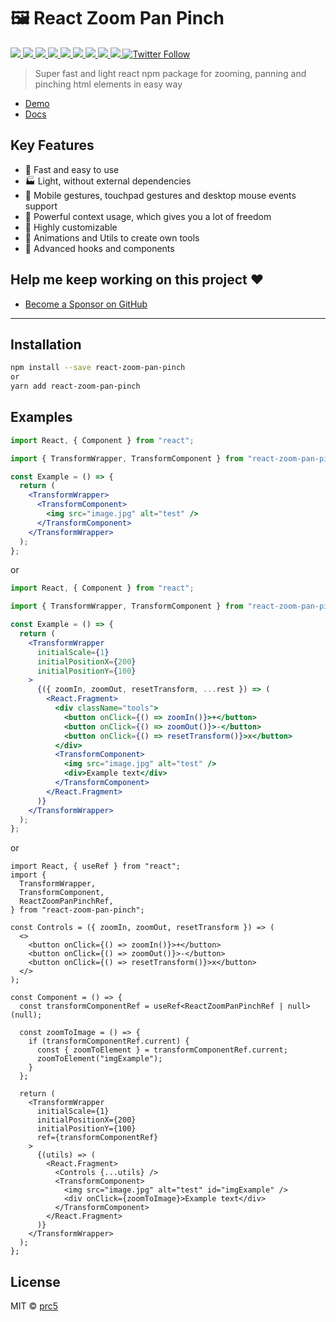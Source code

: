 
<Meta title="Docs/Introduction" />

# 🖼 React Zoom Pan Pinch

<p>
  <a href="https://bettertyped.com/">
    <img src="https://custom-icon-badges.demolab.com/static/v1?label=&message=BetterTyped&color=333&logo=BT" />
  </a>
  <a href="https://www.npmjs.com/package/react-zoom-pan-pinch">
    <img src="https://custom-icon-badges.demolab.com/npm/v/react-zoom-pan-pinch.svg?logo=npm&color=e22121" />
  </a>
  <a href="https://github.com/prc5/react-zoom-pan-pinch">
    <img src="https://custom-icon-badges.demolab.com/github/stars/prc5/react-zoom-pan-pinch?logo=star" />
  </a>
  <a href="https://github.com/prc5/react-zoom-pan-pinch/blob/main/License.md">
    <img src="https://custom-icon-badges.demolab.com/github/license/prc5/react-zoom-pan-pinch?logo=law&color=yellow" />
  </a>
  <a href="https://github.com/semantic-release/semantic-release">
    <img src="https://custom-icon-badges.demolab.com/badge/semver-commitzen-e10079?logo=semantic-release&color=e76f51" />
  </a>
  <a href="https://www.npmjs.com/package/react-zoom-pan-pinch">
    <img src="https://custom-icon-badges.demolab.com/npm/dm/react-zoom-pan-pinch?logoColor=fff&logo=trending-up" />
  </a>
  <a href="https://www.npmjs.com/package/react-zoom-pan-pinch">
    <img src="https://custom-icon-badges.demolab.com/bundlephobia/minzip/react-zoom-pan-pinch?color=E10098&logo=package" />
  </a>
  <a href="https://github.com/prc5/react-zoom-pan-pinch">
    <img src="https://custom-icon-badges.demolab.com/badge/typescript-%23007ACC.svg?logo=typescript&logoColor=white" />
  </a>
  <a href="https://hits.sh/github.com/prc5/react-zoom-pan-pinch/">
    <img src="https://hits.sh/github.com/prc5/react-zoom-pan-pinch.svg?color=64BC4B&logo=bookmeter" />
  </a>
  <a href="https://twitter.com/maciej_pyrc">
    <img
      alt="Twitter Follow"
      src="https://img.shields.io/twitter/follow/maciej_pyrc?label=Follow%20&style=social"
    />
  </a>
</p>

> Super fast and light react npm package for zooming, panning and pinching html
> elements in easy way

- [Demo](https://bettertyped.github.io/react-zoom-pan-pinch/?path=/story/examples-big-image--big-image)
- [Docs](https://bettertyped.github.io/react-zoom-pan-pinch/?path=/story/docs-props--page)

## Key Features

- 🚀 Fast and easy to use
- 🏭 Light, without external dependencies
- 💎 Mobile gestures, touchpad gestures and desktop mouse events support
- 🎁 Powerful context usage, which gives you a lot of freedom
- 🔧 Highly customizable
- 👑 Animations and Utils to create own tools
- 🔮 Advanced hooks and components

## Help me keep working on this project ❤️

- [Become a Sponsor on GitHub](https://github.com/sponsors/prc5)

---

## Installation

```bash
npm install --save react-zoom-pan-pinch
or
yarn add react-zoom-pan-pinch
```

## Examples

```jsx
import React, { Component } from "react";

import { TransformWrapper, TransformComponent } from "react-zoom-pan-pinch";

const Example = () => {
  return (
    <TransformWrapper>
      <TransformComponent>
        <img src="image.jpg" alt="test" />
      </TransformComponent>
    </TransformWrapper>
  );
};
```

or

```jsx
import React, { Component } from "react";

import { TransformWrapper, TransformComponent } from "react-zoom-pan-pinch";

const Example = () => {
  return (
    <TransformWrapper
      initialScale={1}
      initialPositionX={200}
      initialPositionY={100}
    >
      {({ zoomIn, zoomOut, resetTransform, ...rest }) => (
        <React.Fragment>
          <div className="tools">
            <button onClick={() => zoomIn()}>+</button>
            <button onClick={() => zoomOut()}>-</button>
            <button onClick={() => resetTransform()}>x</button>
          </div>
          <TransformComponent>
            <img src="image.jpg" alt="test" />
            <div>Example text</div>
          </TransformComponent>
        </React.Fragment>
      )}
    </TransformWrapper>
  );
};
```

or

```tsx
import React, { useRef } from "react";
import {
  TransformWrapper,
  TransformComponent,
  ReactZoomPanPinchRef,
} from "react-zoom-pan-pinch";

const Controls = ({ zoomIn, zoomOut, resetTransform }) => (
  <>
    <button onClick={() => zoomIn()}>+</button>
    <button onClick={() => zoomOut()}>-</button>
    <button onClick={() => resetTransform()}>x</button>
  </>
);

const Component = () => {
  const transformComponentRef = useRef<ReactZoomPanPinchRef | null>(null);

  const zoomToImage = () => {
    if (transformComponentRef.current) {
      const { zoomToElement } = transformComponentRef.current;
      zoomToElement("imgExample");
    }
  };

  return (
    <TransformWrapper
      initialScale={1}
      initialPositionX={200}
      initialPositionY={100}
      ref={transformComponentRef}
    >
      {(utils) => (
        <React.Fragment>
          <Controls {...utils} />
          <TransformComponent>
            <img src="image.jpg" alt="test" id="imgExample" />
            <div onClick={zoomToImage}>Example text</div>
          </TransformComponent>
        </React.Fragment>
      )}
    </TransformWrapper>
  );
};
```

## License

MIT © [prc5](https://github.com/prc5)
